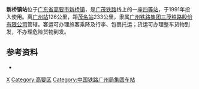 {{distinguish|新桥站}}
{{Infobox China railway station
|车站名称=新桥镇站
|图片=
|图片介绍=
|车站拼音={{lang|la|Xīn Qiáo Zhèn Zhàn}}
|英文名称={{lang|en|Xinqiaozhen Railway Station}}
|车站代码=24125<ref>{{cite book|title=中华人民共和国铁路车站代码（GB/T 10302-2010）|publisher=中国标准出版社|year=2010|isbn=155066140495|ignore-isbn-error=true|pages=41}}</ref>
|电报码 = 
|拼音码 = 
|车站类型=客运、货运
|车站位置={{CHN}}[[广东省|广东省]][[肇庆市|肇庆市]][[高要区|高要区]][[新桥镇_(肇庆市)|新桥镇]]
|坐标=
|归属=[[广州铁路集团|广州铁路集团]]
|使用状态=使用中
|线路=[[广茂铁路|广茂铁路]]
|车站等级=[[四等站_(中国大陆)|四等站]]
|月台数目=
|網站=
}}
'''新桥镇站'''位于[[广东省|广东省]][[高要市|高要市]][[新桥镇_(肇庆市)|新桥镇]]，是[[广茂铁路|广茂铁路]]线上的一座[[四等站|四等站]]，于1991年投入使用。离[[广州站|广州站]]126公里，距[[茂名站|茂名站]]233公里，隶属[[广州铁路集团|广州铁路集团]][[三茂铁路股份有限公司|三茂铁路股份有限公司]]管辖。客运可办理旅客乘降及行李、包裹托运；货运可办理整车货物到发，不办理危险货物到发。

==参考资料==
{{reflist}}
*{{Citation 
|author =孙本祥
|year=2003年
|title=《中国铁路站名词典》
|publisher=中国铁道出版社
|isbn=7-113-03941-3
|page=469页
}}

{{广茂铁路}}
{{肇庆铁路}}
{{China-rail-stub}}

[[Category:肇庆市铁路车站|X]]
[[Category:高要区|Category:高要区]]
[[Category:中国铁路广州局集团车站|Category:中国铁路广州局集团车站]]